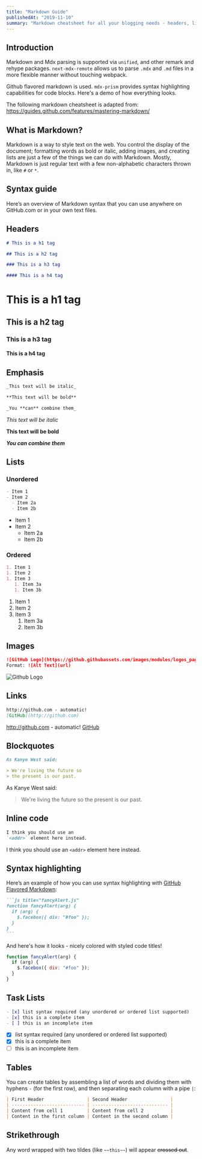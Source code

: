 ```yaml
---
title: "Markdown Guide"
publishedAt: "2019-11-10"
summary: "Markdown cheatsheet for all your blogging needs - headers, lists, images, tables and more! An illustrated guide based on Github Flavored Markdown."
---
```


## Introduction

Markdown and Mdx parsing is supported via `unified`, and other remark and rehype packages. `next-mdx-remote` allows us to parse `.mdx` and `.md` files in a more flexible manner without touching webpack.

Github flavored markdown is used. `mdx-prism` provides syntax highlighting capabilities for code blocks. Here's a demo of how everything looks.

The following markdown cheatsheet is adapted from: https://guides.github.com/features/mastering-markdown/

## What is Markdown?

Markdown is a way to style text on the web. You control the display of the document; formatting words as bold or italic, adding images, and creating lists are just a few of the things we can do with Markdown. Mostly, Markdown is just regular text with a few non-alphabetic characters thrown in, like `#` or `*`.

## Syntax guide

Here’s an overview of Markdown syntax that you can use anywhere on GitHub.com or in your own text files.

## Headers

```md
# This is a h1 tag

## This is a h2 tag

### This is a h3 tag

#### This is a h4 tag
```

# This is a h1 tag

## This is a h2 tag

### This is a h3 tag

#### This is a h4 tag

## Emphasis

```md
_This text will be italic_

**This text will be bold**

_You **can** combine them_
```

_This text will be italic_

**This text will be bold**

**_You can combine them_**

## Lists

### Unordered

```md
- Item 1
- Item 2
  - Item 2a
  - Item 2b
```

- Item 1
- Item 2
  - Item 2a
  - Item 2b

### Ordered

```md
1. Item 1
1. Item 2
1. Item 3
   1. Item 3a
   1. Item 3b
```

1. Item 1
1. Item 2
1. Item 3
   1. Item 3a
   1. Item 3b

## Images

```md
![GitHub Logo](https://github.githubassets.com/images/modules/logos_page/GitHub-Mark.png)
Format: ![Alt Text](url)
```

<Image
  src="/blog/markdown/GitHub-Mark.png"
  alt="Github Logo"
  priority
  width={800}
  height={800}
/>

## Links

```md
http://github.com - automatic!
[GitHub](http://github.com)
```

http://github.com - automatic!
[GitHub](http://github.com)

## Blockquotes

```md
As Kanye West said:

> We're living the future so
> the present is our past.
```

As Kanye West said:

> We're living the future so
> the present is our past.

## Inline code

```md
I think you should use an
`<addr>` element here instead.
```

I think you should use an
`<addr>` element here instead.

## Syntax highlighting

Here’s an example of how you can use syntax highlighting with [GitHub Flavored Markdown](https://help.github.com/articles/basic-writing-and-formatting-syntax/):

````md
```js title="fancyAlert.js"
function fancyAlert(arg) {
  if (arg) {
    $.facebox({ div: "#foo" });
  }
}
```
````

And here's how it looks - nicely colored with styled code titles!

```js title="fancyAlert.js"
function fancyAlert(arg) {
  if (arg) {
    $.facebox({ div: "#foo" });
  }
}
```

## Task Lists

```md
- [x] list syntax required (any unordered or ordered list supported)
- [x] this is a complete item
- [ ] this is an incomplete item
```

- [x] list syntax required (any unordered or ordered list supported)
- [x] this is a complete item
- [ ] this is an incomplete item

## Tables

You can create tables by assembling a list of words and dividing them with hyphens `-` (for the first row), and then separating each column with a pipe `|`:

```md
| First Header                | Second Header                |
| --------------------------- | ---------------------------- |
| Content from cell 1         | Content from cell 2          |
| Content in the first column | Content in the second column |
```

<Table
  data={{
    headers: ["First Header", "Second Header"],
    rows: [
      ["Content from cell 1.", "Content from cell 2."],
      ["Content in the first column.", "PContent in the second column."],
    ],
  }}
/>

## Strikethrough

Any word wrapped with two tildes (like `~~this~~`) will appear ~~crossed out~~.
